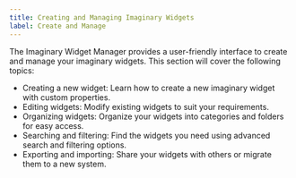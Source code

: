 ```yaml
---
title: Creating and Managing Imaginary Widgets
label: Create and Manage
---
```


The Imaginary Widget Manager provides a user-friendly interface to create and manage your imaginary widgets. This section will cover the following topics:

- Creating a new widget: Learn how to create a new imaginary widget with custom properties.
- Editing widgets: Modify existing widgets to suit your requirements.
- Organizing widgets: Organize your widgets into categories and folders for easy access.
- Searching and filtering: Find the widgets you need using advanced search and filtering options.
- Exporting and importing: Share your widgets with others or migrate them to a new system.
